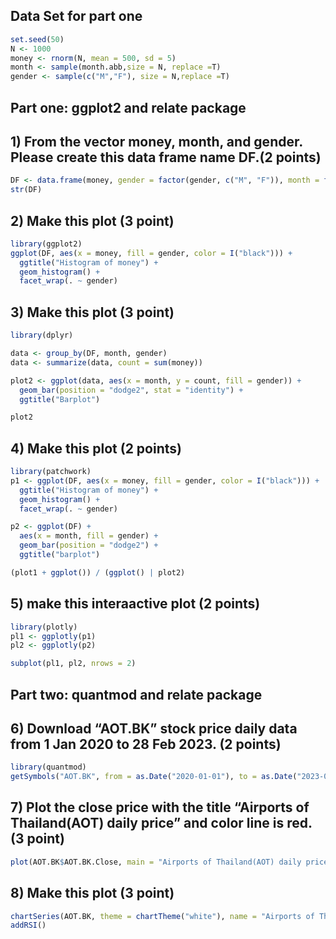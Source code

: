 ## Data Set for part one

```r
set.seed(50)
N <- 1000
money <- rnorm(N, mean = 500, sd = 5)
month <- sample(month.abb,size = N, replace =T)
gender <- sample(c("M","F"), size = N,replace =T)
```

## Part one: ggplot2 and relate package
## 1) From the vector money, month, and gender. Please create this data frame name DF.(2 points)

```r
DF <- data.frame(money, gender = factor(gender, c("M", "F")), month = factor(month, levels = month.abb))
str(DF)
```

## 2) Make this plot (3 point)

```r
library(ggplot2)
ggplot(DF, aes(x = money, fill = gender, color = I("black"))) +
  ggtitle("Histogram of money") +
  geom_histogram() +
  facet_wrap(. ~ gender)
``` 

## 3) Make this plot (3 point)
```r
library(dplyr)

data <- group_by(DF, month, gender)
data <- summarize(data, count = sum(money))

plot2 <- ggplot(data, aes(x = month, y = count, fill = gender)) + 
  geom_bar(position = "dodge2", stat = "identity") + 
  ggtitle("Barplot")

plot2
```

## 4) Make this plot (2 points)

```r
library(patchwork)
p1 <- ggplot(DF, aes(x = money, fill = gender, color = I("black"))) +
  ggtitle("Histogram of money") +
  geom_histogram() +
  facet_wrap(. ~ gender)

p2 <- ggplot(DF) +
  aes(x = month, fill = gender) +
  geom_bar(position = "dodge2") +
  ggtitle("barplot")

(plot1 + ggplot()) / (ggplot() | plot2)
```


## 5) make this interaactive plot (2 points)

```r
library(plotly)
pl1 <- ggplotly(p1)
pl2 <- ggplotly(p2)

subplot(pl1, pl2, nrows = 2)
```

## Part two: quantmod and relate package
## 6) Download “AOT.BK” stock price daily data from 1 Jan 2020 to 28 Feb 2023. (2 points)

```r
library(quantmod)
getSymbols("AOT.BK", from = as.Date("2020-01-01"), to = as.Date("2023-02-28"), periodicity = "daily")
```

## 7) Plot the close price with the title “Airports of Thailand(AOT) daily price” and color line is red. (3 point)
```r
plot(AOT.BK$AOT.BK.Close, main = "Airports of Thailand(AOT) daily price", col = "red")
```
## 8) Make this plot (3 point)
```r
chartSeries(AOT.BK, theme = chartTheme("white"), name = "Airports of Thailand(AOT) daily price")
addRSI()
```

